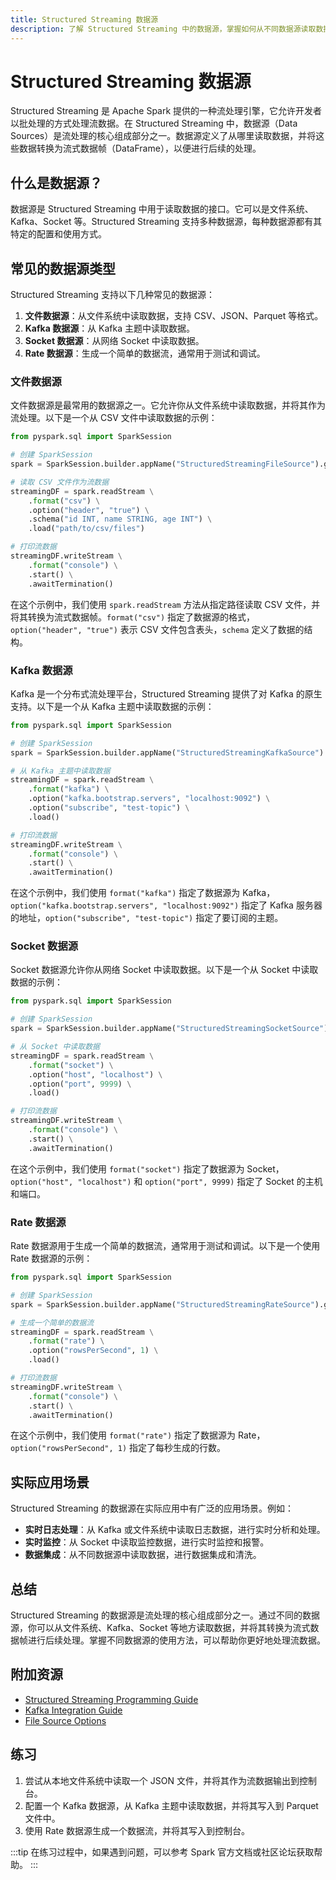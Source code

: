 ```yaml
---
title: Structured Streaming 数据源
description: 了解 Structured Streaming 中的数据源，掌握如何从不同数据源读取数据并进行流处理。
---
```


# Structured Streaming 数据源

Structured Streaming 是 Apache Spark 提供的一种流处理引擎，它允许开发者以批处理的方式处理流数据。在 Structured Streaming 中，数据源（Data Sources）是流处理的核心组成部分之一。数据源定义了从哪里读取数据，并将这些数据转换为流式数据帧（DataFrame），以便进行后续的处理。

## 什么是数据源？

数据源是 Structured Streaming 中用于读取数据的接口。它可以是文件系统、Kafka、Socket 等。Structured Streaming 支持多种数据源，每种数据源都有其特定的配置和使用方式。

## 常见的数据源类型

Structured Streaming 支持以下几种常见的数据源：

1. **文件数据源**：从文件系统中读取数据，支持 CSV、JSON、Parquet 等格式。
2. **Kafka 数据源**：从 Kafka 主题中读取数据。
3. **Socket 数据源**：从网络 Socket 中读取数据。
4. **Rate 数据源**：生成一个简单的数据流，通常用于测试和调试。

### 文件数据源

文件数据源是最常用的数据源之一。它允许你从文件系统中读取数据，并将其作为流处理。以下是一个从 CSV 文件中读取数据的示例：

```python
from pyspark.sql import SparkSession

# 创建 SparkSession
spark = SparkSession.builder.appName("StructuredStreamingFileSource").getOrCreate()

# 读取 CSV 文件作为流数据
streamingDF = spark.readStream \
    .format("csv") \
    .option("header", "true") \
    .schema("id INT, name STRING, age INT") \
    .load("path/to/csv/files")

# 打印流数据
streamingDF.writeStream \
    .format("console") \
    .start() \
    .awaitTermination()
```

在这个示例中，我们使用 `spark.readStream` 方法从指定路径读取 CSV 文件，并将其转换为流式数据帧。`format("csv")` 指定了数据源的格式，`option("header", "true")` 表示 CSV 文件包含表头，`schema` 定义了数据的结构。

### Kafka 数据源

Kafka 是一个分布式流处理平台，Structured Streaming 提供了对 Kafka 的原生支持。以下是一个从 Kafka 主题中读取数据的示例：

```python
from pyspark.sql import SparkSession

# 创建 SparkSession
spark = SparkSession.builder.appName("StructuredStreamingKafkaSource").getOrCreate()

# 从 Kafka 主题中读取数据
streamingDF = spark.readStream \
    .format("kafka") \
    .option("kafka.bootstrap.servers", "localhost:9092") \
    .option("subscribe", "test-topic") \
    .load()

# 打印流数据
streamingDF.writeStream \
    .format("console") \
    .start() \
    .awaitTermination()
```

在这个示例中，我们使用 `format("kafka")` 指定了数据源为 Kafka，`option("kafka.bootstrap.servers", "localhost:9092")` 指定了 Kafka 服务器的地址，`option("subscribe", "test-topic")` 指定了要订阅的主题。

### Socket 数据源

Socket 数据源允许你从网络 Socket 中读取数据。以下是一个从 Socket 中读取数据的示例：

```python
from pyspark.sql import SparkSession

# 创建 SparkSession
spark = SparkSession.builder.appName("StructuredStreamingSocketSource").getOrCreate()

# 从 Socket 中读取数据
streamingDF = spark.readStream \
    .format("socket") \
    .option("host", "localhost") \
    .option("port", 9999) \
    .load()

# 打印流数据
streamingDF.writeStream \
    .format("console") \
    .start() \
    .awaitTermination()
```

在这个示例中，我们使用 `format("socket")` 指定了数据源为 Socket，`option("host", "localhost")` 和 `option("port", 9999)` 指定了 Socket 的主机和端口。

### Rate 数据源

Rate 数据源用于生成一个简单的数据流，通常用于测试和调试。以下是一个使用 Rate 数据源的示例：

```python
from pyspark.sql import SparkSession

# 创建 SparkSession
spark = SparkSession.builder.appName("StructuredStreamingRateSource").getOrCreate()

# 生成一个简单的数据流
streamingDF = spark.readStream \
    .format("rate") \
    .option("rowsPerSecond", 1) \
    .load()

# 打印流数据
streamingDF.writeStream \
    .format("console") \
    .start() \
    .awaitTermination()
```

在这个示例中，我们使用 `format("rate")` 指定了数据源为 Rate，`option("rowsPerSecond", 1)` 指定了每秒生成的行数。

## 实际应用场景

Structured Streaming 的数据源在实际应用中有广泛的应用场景。例如：

- **实时日志处理**：从 Kafka 或文件系统中读取日志数据，进行实时分析和处理。
- **实时监控**：从 Socket 中读取监控数据，进行实时监控和报警。
- **数据集成**：从不同数据源中读取数据，进行数据集成和清洗。

## 总结

Structured Streaming 的数据源是流处理的核心组成部分之一。通过不同的数据源，你可以从文件系统、Kafka、Socket 等地方读取数据，并将其转换为流式数据帧进行后续处理。掌握不同数据源的使用方法，可以帮助你更好地处理流数据。

## 附加资源

- [Structured Streaming Programming Guide](https://spark.apache.org/docs/latest/structured-streaming-programming-guide.html)
- [Kafka Integration Guide](https://spark.apache.org/docs/latest/structured-streaming-kafka-integration.html)
- [File Source Options](https://spark.apache.org/docs/latest/structured-streaming-programming-guide.html#file-source)

## 练习

1. 尝试从本地文件系统中读取一个 JSON 文件，并将其作为流数据输出到控制台。
2. 配置一个 Kafka 数据源，从 Kafka 主题中读取数据，并将其写入到 Parquet 文件中。
3. 使用 Rate 数据源生成一个数据流，并将其写入到控制台。

:::tip
在练习过程中，如果遇到问题，可以参考 Spark 官方文档或社区论坛获取帮助。
:::